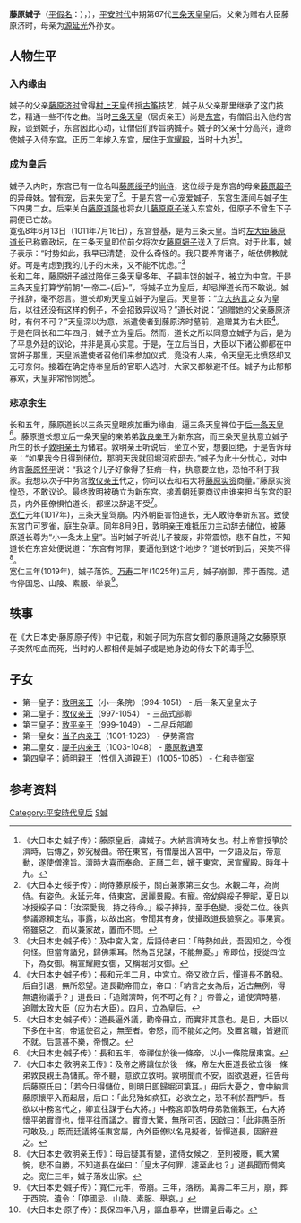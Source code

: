{{東亞女性歷史人物
|名稱 =藤原娍子
|身份 =日本皇后
|國家 =日本
|屆數 =
|最高職務 =
|前任 =
|繼任 = 
|畫像=
|說明=
|姓=藤原
|名=娍子
|姓名=
|字=
|官職 =
|封爵 =
|封號 =
|位號=
|位階=
|御稱號 =<!--日本皇族之稱號-->
|宮號1 =<!--日本皇族之宮號-->
|宮號2 =<!--朝鮮王族之宮號-->
|封地 =
|湯沐邑 =
|神號 =
|尊號 =
|族裔 = 
|信仰 = <!--指的是宗教信仰-->
|旗籍 =<!--清朝旗人專用-->
|氏族 =藤原氏
|府邸 =
|世系 = 藤原氏藤原北家小一条流
|初名 =
|乳名 =<!--日本、朝鮮、琉球以外人物用-->
|幼名 =<!--日本人用-->
|兒名 =<!--朝鮮人用-->
|童名 =<!--琉球人用-->
|小字=
|號=
|法號=
|院號=
|其他名號=
|出生日期=972年（天禄三年）
|出生地點=
|婚年=
|逝世日期=1025年4月25日（万寿二年三月二十五）
|逝世地點=
|諡號=
|墓葬=
|祠廟=
|父親=藤原济时
|嫡母=
|母親=源延光外孫女
|夫=三条天皇
|婚姻名份=正室 
|夫之父=冷泉天皇
|夫之母=藤原超子
|夫之嫡母=昌子內親王
|夫之元配=
|夫之正室=
|夫之繼室=
|夫之平妻=藤原妍子
|夫之側室=藤原原子<br>藤原綏子
|兄弟=
|姊妹=
|嫡兄弟=
|嫡姊妹=
|庶兄弟=
|庶姊妹=
|同胞兄弟= 
|同胞姊妹=
|異母兄弟=
|異母姊妹=
|異父兄弟=
|異父姊妹=
|繼兄弟=
|繼姊妹=
|子=
|女=
|養子=
|養女=
|繼子=
|繼女=
|其他親屬 =
|經歷 = 
|著作 =
|注釋=
}}
'''藤原娍子'''（[[平假名|平假名]]：{{lang|ja|'''ふじわら の せいし/すけこ'''}}），{{bd|972年|（[[天禄|天禄]]三年）|1025年|4月25日（[[万寿|万寿]]二年三月二十五）}}），[[平安时代|平安时代]]中期第67代[[三条天皇|三条天皇]]皇后。父亲为赠右大臣藤原济时，母亲为[[源延光|源延光]]外孙女。

==人物生平==
===入内缘由===
娍子的父亲[[藤原济时|藤原济时]]曾得[[村上天皇|村上天皇]]传授[[古筝|古筝]]技艺，娍子从父亲那里继承了这门技艺，精通一些不传之曲。当时[[三条天皇|三条天皇]]（居贞亲王）尚是[[东宫|东宫]]，有僧侣出入他的宫殿，谈到娍子，东宫因此心动，让僧侣们传旨纳娍子。娍子的父亲十分高兴，遵命使娍子入侍东宫。正历二年嫁入东宫，居住于[[宣耀殿|宣耀殿]]，当时十九岁<ref>《大日本史·娍子传》：藤原皇后，諱娀子。大納言濟時女也。村上帝嘗授箏於濟時，后傳之，妙究秘曲。帝在東宮，有僧屢出入宮中，一夕語及后，帝意動，遂使僧達旨。濟時大喜而奉命。正曆二年，嬪于東宮，居宣耀殿。時年十九。</ref>。
===成为皇后===
娍子入内时，东宫已有一位名叫[[藤原绥子|藤原绥子]]的[[尚侍|尚侍]]，这位绥子是东宫的母亲[[藤原超子|藤原超子]]的异母妹。曾有宠，后来失宠了<ref>《大日本史·绥子传》：尚侍藤原綏子，關白兼家第三女也。永觀二年，為尚侍。有姿色。永延元年，侍東宮，居麗景殿。有寵。帝幼與綏子狎昵，夏日以冰授綏子曰：「汝深愛我，持之待命。」綏子捧持，至手色變。授從二位。後與參議源賴定私，事露，以故出宮。帝聞其有身，使攝政道長驗察之。事果實。帝雖惡之，而以兼家故，置而不問。</ref>。于是东宫一心宠爱娍子，东宫生涯间与娍子生下四男二女。后来关白[[藤原道隆|藤原道隆]]也将女儿[[藤原原子|藤原原子]]送入东宫处，但原子不曾生下子嗣便已亡故。<br />

寛弘8年6月13日（1011年7月16日），东宫登基，是为三条天皇。当时[[左大臣|左大臣]][[藤原道长|藤原道长]]已称霸政坛，在三条天皇即位前夕将次女[[藤原妍子|藤原妍子]]送入了后宫。对于此事，娍子表示：“时势如此，我早已清楚，没什么奇怪的。我只要养育诸子，皈依佛教就好。可是考虑到我的儿子的未来，又不能不忧虑。”<ref>《大日本史·娍子传》：及中宮入宮，后語侍者曰：「時勢如此，吾固知之，今復何怪。但當育諸兒，歸佛乘耳。然為吾兒謀，不能無憂。」帝即位，授從四位下，為女御。稱宣耀殿女御，又稱堀河女御。</ref><br />

长和二年，藤原妍子越过陪伴三条天皇多年、子嗣丰饶的娍子，被立为中宫。于是三条天皇打算学前朝“一帝二-{后}-”，将娍子立为皇后，却忌惮道长而不敢说。娍子推辞，毫不怨言。道长却劝天皇立娍子为皇后。天皇答：“立[[大纳言|大纳言]]之女为皇后，以往还没有这样的例子，不会招致异议吗？”道长对说：“追赠她的父亲藤原济时，有何不可？”天皇深以为意，派遣使者到藤原济时墓前，追赠其为右大臣<ref>《大日本史·娍子传》：長和元年二月，中宮立。帝又欲立后，憚道長不敢發。后自引退，無所怨望。道長勸帝冊立，帝曰：「納言之女為后，近古無例，得無遺物議乎？」道長曰：「追贈濟時，何不可之有？」帝善之，遣使濟時墓，追贈太政大臣（应为右大臣）。四月，立為皇后。</ref>。<br />

于是在同长和二年四月，娍子立为皇后。然而，道长之所以同意立娍子为后，是为了平息外廷的议论，并非是真心实意。于是，在立后当日，大臣以下诸公卿都在中宫妍子那里，天皇派遣使者召他们来参加仪式，竟没有人来，令天皇无比愤怒却又无可奈何。接着在确定侍奉皇后的官职人选时，大家又都躲避不任。娍子为此郁郁寡欢，天皇非常怜悯她<ref>《大日本史·娍子传》：道長逼外議，勸帝冊立，而實非其意也。是日，大臣以下多在中宮，帝遣使召之，無至者。帝怒，而不能如之何。及置宮職，皆避而不就。后意甚不樂，帝憫之。</ref>。<br />

===悲凉余生===
长和五年，藤原道长以三条天皇眼疾加重为缘由，逼三条天皇禅位于[[后一条天皇|后一条天皇]]<ref>《大日本史·娍子传》：長和五年，帝禪位於後一條帝，以小一條院居東宮。</ref>。藤原道长想立后一条天皇的亲弟弟[[后朱雀天皇|敦良亲王]]为新东宫，而三条天皇执意立娍子所生的长子[[敦明亲王|敦明亲王]]为储君。敦明亲王听说后，坐立不安，想要回绝，于是告诉母亲：“如果我今日得到储位，那明天我就回堀河府邸去。”娍子为此十分忧心，对中纳言[[藤原怀平|藤原怀平]]说：“我这个儿子好像得了狂病一样，执意要立他，恐怕不利于我家。我想以次子中务宫[[敦仪亲王|敦仪亲王]]代之，你可以去和右大将[[藤原实资|藤原实资]]商量。”藤原实资惶恐，不敢议论。最终敦明被确立为新东宫。接着朝廷要商议由谁来担当东宫的职员，内外臣僚惧怕道长，都坚决辞退不受<ref>《大日本史·敦明亲王传》：及帝之將讓位於後一條，帝左大臣道長欲立後一條弟敦良親王為儲貳。帝不聽，意欲立敦明。敦明聞而不安，固欲退避，往告母后藤原氏曰：「若今日得儲位，則明日即歸堀河第耳。」毋后大憂之，會中納言藤原懷平入而起居，后曰：「此兒殆如病狂，必欲立之，恐不利於吾門戶。吾欲以中務宮代之，卿宜往謀于右大將。」中務宮即敦明母弟敦儀親王，右大將懷平弟實資也，懷平往而議之。實資大驚，無所可否，因啟曰：「此非愚臣所可敢及。」既而廷議將任東宮屬，內外臣僚以名見擬者，皆憚道長，固辭避之。</ref>。<br />

[[宽仁|宽仁]]元年(1017年)，三条天皇驾崩。内外朝臣害怕道长，无人敢侍奉新东宫。致使东宫门可罗雀，庭生杂草。同年8月9日，敦明亲王难抵压力主动辞去储位，被藤原道长尊为“小一条太上皇”。当时娍子听说儿子被废，非常震惊，悲不自胜，不知道长在东宫处便说道：“东宫有何罪，要逼他到这个地步？”道长听到后，哭笑不得<ref>《大日本史·敦明亲王传》：母后疑其有變，遣侍女候之，至則被廢，輒大驚惋，悲不自勝，不知道長在坐曰：「皇太子何罪，遽至此也？」道長聞而憫笑之。宽仁三年，娍子落发出家。</ref>。<br />

宽仁三年(1019年)，娍子落饰。[[万寿|万寿]]二年(1025年)三月，娍子崩御，葬于西院。遗令停国忌、山陵、素服、举哀<ref>《大日本史·娍子传》：寬仁元年，帝崩。三年，落餝。萬壽二年三月，崩，葬于西院。遺令：「停國忌、山陵、素服、舉哀。」</ref>。
==轶事==
在《大日本史·藤原原子传》中记载，和娍子同为东宫女御的藤原道隆之女藤原原子突然呕血而死，当时的人都相传是娍子或是她身边的侍女下的毒手<ref>《大日本史·原子传》：長保四年八月，謳血暴卒，世謂皇后毒之。</ref>。
==子女==
* 第一皇子：[[敦明亲王|敦明亲王]]（小一条院）（994-1051） - 后一条天皇皇太子
* 第二皇子：[[敦仪亲王|敦仪亲王]]（997-1054） - 三品式部卿
* 第三皇子：[[敦平亲王|敦平亲王]]（999-1049） - 二品兵部卿
* 第一皇女：[[当子内亲王|当子内亲王]]（1001-1023） - 伊势斋宫
* 第二皇女：[[禔子内亲王|禔子内亲王]]（1003-1048） - [[藤原教通|藤原教通]]室
* 第四皇子：[[師明親王|師明親王]]（性信入道親王）（1005-1085） - 仁和寺御室

==参考资料==
<references />





{{平安時代皇后}}

{{DEFAULTSORT:F藤原}}
[[Category:平安時代皇后|Category:平安時代皇后]]
[[Category:小一條流|S娍]]